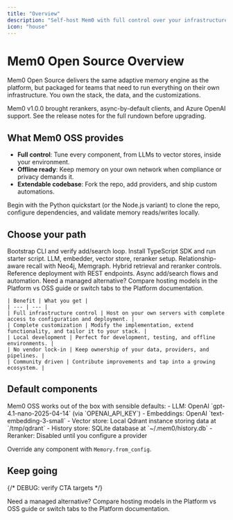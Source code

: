 ```yaml
---
title: "Overview"
description: "Self-host Mem0 with full control over your infrastructure and data"
icon: "house"
---
```


# Mem0 Open Source Overview

Mem0 Open Source delivers the same adaptive memory engine as the platform, but packaged for teams that need to run everything on their own infrastructure. You own the stack, the data, and the customizations.

<Tip>
  Mem0 v1.0.0 brought rerankers, async-by-default clients, and Azure OpenAI support. See the <Link href="/changelog">release notes</Link> for the full rundown before upgrading.
</Tip>

## What Mem0 OSS provides

- **Full control**: Tune every component, from LLMs to vector stores, inside your environment.
- **Offline ready**: Keep memory on your own network when compliance or privacy demands it.
- **Extendable codebase**: Fork the repo, add providers, and ship custom automations.

<Info>
  Begin with the <Link href="/open-source/python-quickstart">Python quickstart</Link> (or the Node.js variant) to clone the repo, configure dependencies, and validate memory reads/writes locally.
</Info>

## Choose your path

<CardGroup cols={2}>
  <Card title="Python Quickstart" icon="python" href="/open-source/python-quickstart">
    Bootstrap CLI and verify add/search loop.
  </Card>
  <Card title="Node.js Quickstart" icon="node" href="/open-source/node-quickstart">
    Install TypeScript SDK and run starter script.
  </Card>
</CardGroup>

<CardGroup cols={3}>
  <Card title="Configure Components" icon="sliders" href="/open-source/configuration">
    LLM, embedder, vector store, reranker setup.
  </Card>
  <Card title="Graph Memory Capability" icon="network-wired" href="/open-source/features/graph-memory">
    Relationship-aware recall with Neo4j, Memgraph.
  </Card>
  <Card title="Tune Retrieval & Rerankers" icon="sparkles" href="/open-source/features/reranker-search">
    Hybrid retrieval and reranker controls.
  </Card>
</CardGroup>

<CardGroup cols={2}>
  <Card title="Deploy with Docker Compose" icon="server" href="/cookbooks/companions/local-companion-ollama">
    Reference deployment with REST endpoints.
  </Card>
  <Card title="Use the REST API" icon="code" href="/open-source/features/rest-api">
    Async add/search flows and automation.
  </Card>
</CardGroup>

<Tip>
  Need a managed alternative? Compare hosting models in the <Link href="/platform/platform-vs-oss">Platform vs OSS guide</Link> or switch tabs to the Platform documentation.
</Tip>

<AccordionGroup>
  <Accordion title="What you get with Mem0 OSS" icon="code-branch">

    | Benefit | What you get |
    | --- | --- |
    | Full infrastructure control | Host on your own servers with complete access to configuration and deployment. |
    | Complete customization | Modify the implementation, extend functionality, and tailor it to your stack. |
    | Local development | Perfect for development, testing, and offline environments. |
    | No vendor lock-in | Keep ownership of your data, providers, and pipelines. |
    | Community driven | Contribute improvements and tap into a growing ecosystem. |
  </Accordion>
</AccordionGroup>

## Default components

<Note>
  Mem0 OSS works out of the box with sensible defaults:
  - LLM: OpenAI `gpt-4.1-nano-2025-04-14` (via `OPENAI_API_KEY`)
  - Embeddings: OpenAI `text-embedding-3-small`
  - Vector store: Local Qdrant instance storing data at `/tmp/qdrant`
  - History store: SQLite database at `~/.mem0/history.db`
  - Reranker: Disabled until you configure a provider

  Override any component with <Link href="/open-source/configuration">`Memory.from_config`</Link>.
</Note>

## Keep going

{/* DEBUG: verify CTA targets */}

<CardGroup cols={2}>
  <Card
    title="Review Platform vs OSS"
    description="Confirm whether managed infrastructure or self-hosting better suits your workload."
    icon="arrows-left-right"
    href="/platform/platform-vs-oss"
  />
  <Card
    title="Run the Python Quickstart"
    description="Clone the repo, install dependencies, and persist your first local memory."
    icon="terminal"
    href="/open-source/python-quickstart"
  />
</CardGroup>

<Tip>
  Need a managed alternative? Compare hosting models in the <Link href="/platform/platform-vs-oss">Platform vs OSS guide</Link> or switch tabs to the Platform documentation.
</Tip>
